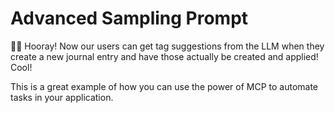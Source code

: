# Advanced Sampling Prompt

<EpicVideo url="https://www.epicai.pro/workshops/day-3-advanced-tools-sampling-and-elicitation/advanced-sampling-prompt~qyf7c/solution" />

👨‍💼 Hooray! Now our users can get tag suggestions from the LLM when they create a
new journal entry and have those actually be created and applied! Cool!

This is a great example of how you can use the power of MCP to automate tasks in
your application.
